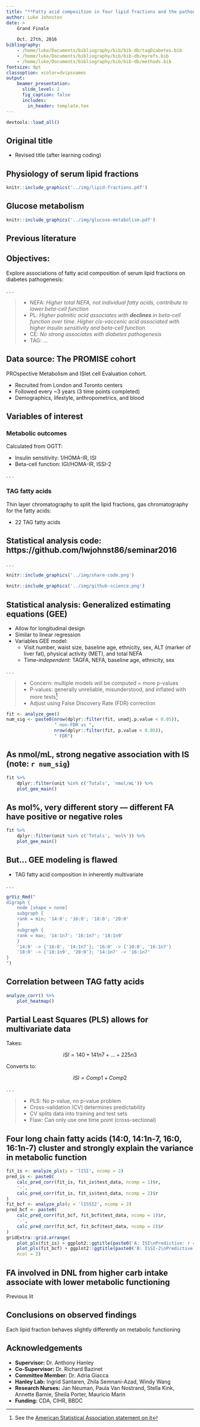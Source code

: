 ```yaml
---
title: "**Fatty acid composition in four lipid fractions and the pathogenesis of diabetes**"
author: Luke Johnston
date: >
    Grand Finale  
    
    Oct. 27th, 2016
bibliography: 
    - /home/luke/Documents/bibliography/bib/bib-db/tagDiabetes.bib
    - /home/luke/Documents/bibliography/bib/bib-db/myrefs.bib
    - /home/luke/Documents/bibliography/bib/bib-db/methods.bib
fontsize: 9pt
classoption: xcolor=dvipsnames
output:
    beamer_presentation:
      slide_level: 2
      fig_caption: false
      includes:
        in_header: template.tex
---
```


<!--

Story:
- My story of how I went from NEFA -> to all fractions, how coding was the thing
that allowed this to happen
- Draw in coding, my code, show the code (maybe)

Outline:
- Title
- Revised title (after learning coding)
- blank (brief talk about coding and doing more fractions, gaps in lit)
- image of lipoprotein, describe lipid fractions (phys draw it first)
- image of beta-cells + insulin signaling, how lipids can influence these (phys draw it first)
- previous lit? brief
- Objectives (I already mentioned gaps at start), emph exploratory nature
    - Briefly mention NEFA, PL, CE fraction results, state going over TAG
- PROMISE
- Statistics
    - GEE
    - p-values (getting around that using FDR)
    - PLS
    - CV
- Code (image of Nature news articles, the two of them), link to GitHub
- Results
- Image of GEE models (non-FDR vs FDR pval < 0.05)
- Image of PLS results (with cor of predictive)
- (optional) Other images? Of other fractions?
- Interpretation (?)
- Implication/conclusion

- Emphasize TAG pool and associations with outcomes + MetS components
- Briefly mention other pools
- Go over TAG biology briefly
- Go through number of GEE models and how FDR reduces false discovery
- Show TAG GEE and PLS results for outcomes
- Try to describe PLS as best I can and how techniques like these are very
powerful, especially for prediction

-->

```r
devtools::load_all()
```

## Original title
- Revised title (after learning coding)

## Physiology of serum lipid fractions

```r
knitr::include_graphics('../img/lipid-fractions.pdf')
```

## Glucose metabolism

```r
knitr::include_graphics('../img/glucose-metabolism.pdf')
```

## Previous literature

## Objectives:

Explore associations of fatty acid composition of serum lipid fractions on
diabetes pathogenesis:

<!-- Emphasis exploration. "in many ways, my research is like an astronomer
looking at the sky trying to make sense of it all. Many of the fatty acids I
examine don't have a well defined physiological role as several are difficult to
experimentally study"

The last seminar I presented three of the lipid fractions, which I'll briefly
mention the results here, but I hadn't finished analyzing the TAG fraction. This
is the fraction which I will be showing today.
-->

. . .

>- NEFA: *Higher total NEFA, not individual fatty acids, contribute to lower
beta-cell function*
>- PL: *Higher palmitic acid associates with **declines** in beta-cell function
over time. Higher cis-vaccenic acid associated with higher insulin sensitivity and beta-cell function.*
>- CE: *No strong associates with diabetes pathogenesis*
>- TAG: ...

## Data source: The PROMISE cohort

PROspective Metabolism and ISlet cell Evaluation cohort.

- Recruited from London and Toronto centers
- Followed every ~3 years (3 time points completed)
- Demographics, lifestyle, anthropometrics, and blood

## Variables of interest

### Metabolic outcomes

Calculated from OGTT:

- Insulin sensitivity: 1/HOMA-IR, ISI
- Beta-cell function: IGI/HOMA-IR, ISSI-2

. . .

### TAG fatty acids

Thin layer chromatography to split the lipid fractions, gas chromatography for
the fatty acids:

- 22 TAG fatty acids

## Statistical analysis code: https://github.com/lwjohnst86/seminar2016

. . .

```r
knitr::include_graphics('../img/share-code.png')
```

```r
knitr::include_graphics('../img/github-science.png')
```

## Statistical analysis: Generalized estimating equations (GEE)

- Allow for longitudinal design
- Similar to linear regression
- Variables GEE model:
    - Visit number, waist size, baseline age, ethnicity, sex, ALT (marker of
    liver fat), physical activity (MET), and total NEFA
    - Time-*independent*: TAGFA, NEFA, baseline age, ethnicity, sex

. . .

>- Concern: multiple models will be computed = more p-values
>- P-values: generally unreliable, misunderstood, and inflated with more tests[^1]
>- Adjust using False Discovery Rate (FDR) correction

[^1]: See the [American Statistical Association statement on it](http://amstat.tandfonline.com/doi/abs/10.1080/00031305.2016.1154108)

```r
fit <- analyze_gee()
num_sig <- paste0(nrow(dplyr::filter(fit, unadj.p.value < 0.05)),
                  " non-FDR vs ",
                  nrow(dplyr::filter(fit, p.value < 0.05)),
                  " FDR")
```

## As nmol/mL, strong negative association with IS (note: `r num_sig`)

```r
fit %>% 
    dplyr::filter(unit %in% c('Totals', 'nmol/mL')) %>% 
    plot_gee_main()
```

## As mol%, very different story --- different FA have positive or negative roles

```r
fit %>% 
    dplyr::filter(unit %in% c('Totals', 'mol%')) %>% 
    plot_gee_main()
```

## But... GEE modeling is flawed

- TAG fatty acid composition in inherently multivariate

. . .

```r
grViz_Rmd("
digraph {
    node [shape = none]
    subgraph {
    rank = min; '14:0'; '16:0'; '18:0'; '20:0'
    }
    subgraph {
    rank = max; '14:1n7'; '16:1n7'; '18:1n9'
    }
    '14:0' -> {'16:0', '14:1n7'}; '16:0' -> {'18:0', '16:1n7'}
    '18:0' -> {'18:1n9', '20:0'}; '14:1n7' -> '16:1n7'
}
")
```

<!-- since each model can only include one TAG fatty acid, it ignores the
inherent fact that fatty acids can be converted from one length or saturation to
another through DNL. And so they are inherently linked to one another -->

## Correlation between TAG fatty acids

```r
analyze_corr() %>% 
    plot_heatmap()
```


## Partial Least Squares (PLS) allows for multivariate data

Takes:

$$ISI = 140 + 141n7 + ... + 225n3$$

Converts to:

$$ISI = Comp1 + Comp2$$

. . .

>- PLS: No p-value, no p-value problem
>- Cross-validation (CV) determines predictability
    - CV splits data into training and test sets
>- Flaw: Can only use one time point (cross-sectional)

## Four long chain fatty acids (14:0, 14:1n-7, 16:0, 16:1n-7) cluster and strongly explain the variance in metabolic function

```r
fit_is <- analyze_pls(y = 'lISI', ncomp = 2)
pred_is <- paste0(
    calc_pred_corr(fit_is, fit_is$test_data, ncomp = 1)$r,
    '-',
    calc_pred_corr(fit_is, fit_is$test_data, ncomp = 2)$r
)
fit_bcf <- analyze_pls(y = 'lISSI2', ncomp = 2)
pred_bcf <- paste0(
    calc_pred_corr(fit_bcf, fit_bcf$test_data, ncomp = 1)$r,
    '-',
    calc_pred_corr(fit_bcf, fit_bcf$test_data, ncomp = 2)$r
)
gridExtra::grid.arrange(
    plot_pls(fit_is) + ggplot2::ggtitle(paste0('A: ISI\nPredictive: r = ', pred_is)), 
    plot_pls(fit_bcf) + ggplot2::ggtitle(paste0('B: ISSI-2\nPredictive: r = ', pred_bcf)), 
    ncol = 2)
```

## FA involved in DNL from higher carb intake associate with lower metabolic functioning

Previous lit

## Conclusions on observed findings

Each lipid fraction behaves slightly differently on metabolic functioning



## Acknowledgements

- **Supervisor:** Dr. Anthony Hanley
- **Co-Supervisor:** Dr. Richard Bazinet
- **Committee Member:** Dr. Adria Giacca
- **Hanley Lab:** Ingrid Santaren, Zhila Semnani-Azad, Windy Wang
- **Research Nurses:** Jan Neuman, Paula Van Nostrand, Stella Kink,
  Annette Barnie, Sheila Porter, Mauricio Marin
- **Funding:** CDA, CIHR, BBDC

\image[width=0.2\linewidth]{/home/luke/Pictures/logo/CDA-logo2010}
\hspace{1cm}
\image[width=0.2\linewidth]{/home/luke/Pictures/logo/CIHRlogos2013-Small}
\hspace{1cm}
\image[width=0.3\linewidth]{/home/luke/Pictures/logo/BBDC-logo}
